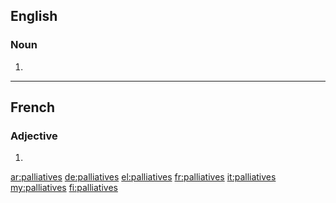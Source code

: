 ==English==

===Noun===
{{head|en|noun plural form}}

# {{plural of|palliative|lang=en}}

----

==French==

===Adjective===
{{fr-adj-form}} {{g|f-p}}

# {{feminine plural of|palliatif|lang=fr}}

[[ar:palliatives]]
[[de:palliatives]]
[[el:palliatives]]
[[fr:palliatives]]
[[it:palliatives]]
[[my:palliatives]]
[[fi:palliatives]]